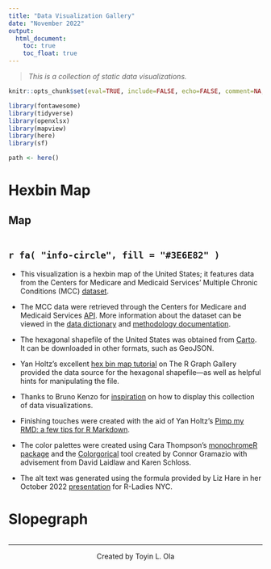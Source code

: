 ```yaml
---
title: "Data Visualization Gallery"
date: "November 2022"
output: 
  html_document:
    toc: true
    toc_float: true
---
```



> *This is a collection of static data visualizations.*


```r

knitr::opts_chunk$set(eval=TRUE, include=FALSE, echo=FALSE, comment=NA, cache=FALSE)

```

```r

library(fontawesome)
library(tidyverse)
library(openxlsx)
library(mapview)
library(here)
library(sf)

path <- here()

```

# Hexbin Map {.tabset}

## Map

```r



```


## `r fa( "info-circle", fill = "#3E6E82" )`

- This visualization is a hexbin map of the United States; it features data from the Centers for Medicare and Medicaid Services' Multiple Chronic Conditions (MCC) [dataset](https://data.cms.gov/medicare-chronic-conditions/multiple-chronic-conditions). 

- The MCC data were retrieved through the Centers for Medicare and Medicaid Services [API](https://data.cms.gov/api-docs). More information about the dataset can be viewed in the [data dictionary](https://data.cms.gov/resources/multiple-chronic-conditions-data-dictionary) and [methodology documentation](https://data.cms.gov/resources/medicare-chronic-conditions-methodology).

- The hexagonal shapefile of the United States was obtained from [Carto](https://team.carto.com/u/andrew/tables/andrew.us_states_hexgrid/public/map). It can be downloaded in other formats, such as GeoJSON.

- Yan Holtz's excellent [hex bin map tutorial](https://r-graph-gallery.com/328-hexbin-map-of-the-usa.html) on The R Graph Gallery provided the data source for the hexagonal shapefile—as well as helpful hints for manipulating the file.

- Thanks to Bruno Kenzo for [inspiration](https://github.com/KenzoBH/Visualizations) on how to display this collection of data visualizations.

- Finishing touches were created with the aid of Yan Holtz's [Pimp my RMD: a few tips for R Markdown](https://holtzy.github.io/Pimp-my-rmd/).

- The color palettes were created using Cara Thompson's [monochromeR package](https://github.com/cararthompson/monochromeR) and the [Colorgorical](http://vrl.cs.brown.edu/color) tool created by Connor Gramazio with advisement from David Laidlaw and Karen Schloss.

- The alt text was generated using the formula provided by Liz Hare in her October 2022 [presentation](https://lizharedogs.github.io/RLadiesNYAltText "Click here to be directed to Liz's presentation slides.") for R-Ladies NYC.


# Slopegraph

```r

```



<hr />
<p style="text-align: center;">Created by Toyin L. Ola</p>

